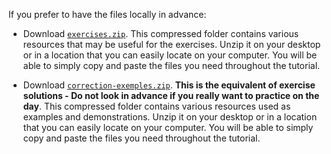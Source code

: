 If you prefer to have the files locally in advance:

- Download [`exercises.zip`](exercises.zip).
  This compressed folder contains various resources that may be useful for the exercises. Unzip it on your desktop or in a location that you can easily locate on your computer. You will be able to simply copy and paste the files you need throughout the tutorial.

- Download [`correction-exemples.zip`](correction-exemples.zip).
  **This is the equivalent of exercise solutions - Do not look in advance if you really want to practice on the day**.
  This compressed folder contains various resources used as examples and demonstrations. Unzip it on your desktop or in a location that you can easily locate on your computer. You will be able to simply copy and paste the files you need throughout the tutorial.